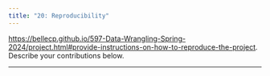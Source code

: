 ```yaml
---
title: "20: Reproducibility"
---
```


<https://bellecp.github.io/597-Data-Wrangling-Spring-2024/project.html#provide-instructions-on-how-to-reproduce-the-project>.
Describe your contributions below.

* * *
